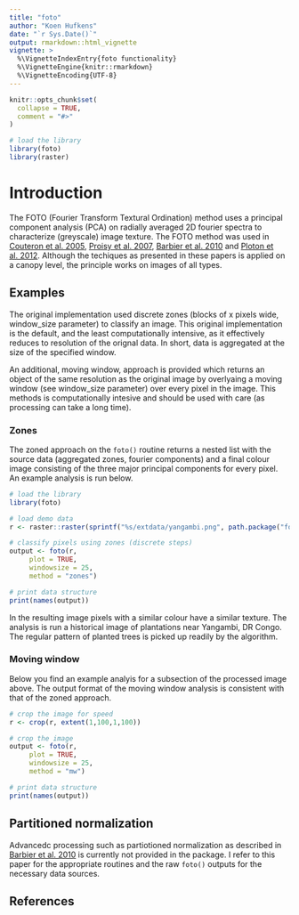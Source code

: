 ```yaml
---
title: "foto"
author: "Koen Hufkens"
date: "`r Sys.Date()`"
output: rmarkdown::html_vignette
vignette: >
  %\VignetteIndexEntry{foto functionality}
  %\VignetteEngine{knitr::rmarkdown}
  %\VignetteEncoding{UTF-8}
---
```


```r
knitr::opts_chunk$set(
  collapse = TRUE,
  comment = "#>"
)

# load the library
library(foto)
library(raster)

```

# Introduction

The FOTO (Fourier Transform Textural Ordination) method uses a principal component analysis (PCA) on radially averaged 2D fourier spectra to characterize (greyscale) image texture. The FOTO method was used in [Couteron et al. 2005](http://onlinelibrary.wiley.com/doi/10.1111/j.1365-2664.2005.01097.x/abstract;jsessionid=359DD0662C272A59AF94FAEF3F213156.f02t04), [Proisy et al. 2007](http://linkinghub.elsevier.com/retrieve/pii/S0034425707000430), [Barbier et al. 2010](http://doi.wiley.com/10.1111/j.1466-8238.2009.00493.x) and [Ploton et al. 2012](http://www.esajournals.org/doi/abs/10.1890/11-1606.1). Although the techiques as presented in these papers is applied on a canopy level, the principle works on images of all types.

## Examples

The original implementation used discrete zones (blocks of x pixels wide, window_size parameter) to classify an image. This original implementation is the default, and the least computationally intensive, as it effectively reduces to resolution of the orignal data. In short, data is aggregated at the size of the specified window.

An additional, moving window, approach is provided which returns an object of the same resolution as the original image by overlyaing a moving window (see window_size parameter) over every pixel in the image. This methods is computationally intesive and should be used with care (as processing can take a long time).

### Zones

The zoned approach on the `foto()` routine returns a nested list with the source data (aggregated zones, fourier components) and a final colour image consisting of the three major principal components for every pixel. An example analysis is run below.

```r
# load the library
library(foto)

# load demo data
r <- raster::raster(sprintf("%s/extdata/yangambi.png", path.package("foto")))

# classify pixels using zones (discrete steps)
output <- foto(r,
     plot = TRUE,
     windowsize = 25,
     method = "zones")

# print data structure
print(names(output))
```

In the resulting image pixels with a similar colour have a similar texture. The analysis is run a historical image of plantations near Yangambi, DR Congo. The regular pattern of planted trees is picked up readily by the algorithm.

### Moving window

Below you find an example analyis for a subsection of the processed image above. The output format of the moving window analysis is consistent with that of the zoned approach.

```r
# crop the image for speed
r <- crop(r, extent(1,100,1,100))

# crop the image
output <- foto(r,
     plot = TRUE,
     windowsize = 25,
     method = "mw")

# print data structure
print(names(output))
```

## Partitioned normalization

Advancedc processing such as partiotioned normalization as described in [Barbier et al. 2010](http://doi.wiley.com/10.1111/j.1466-8238.2009.00493.x) is currently not provided in the package. I refer to this paper for the appropriate routines and the raw `foto()` outputs for the necessary data sources.

## References
